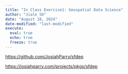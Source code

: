 ```yaml
---
title: "In Class Exercise1: Geospatial Data Science"
author: "Jiale SO"
date: "August 18, 2024"
date-modified: "last-modified"
execute: 
  eval: true
  echo: true
  freeze: true
---
```


<https://github.com/JosiahParry/sfdep>

<https://josiahparry.com/projects/pkgs/sfdep>
